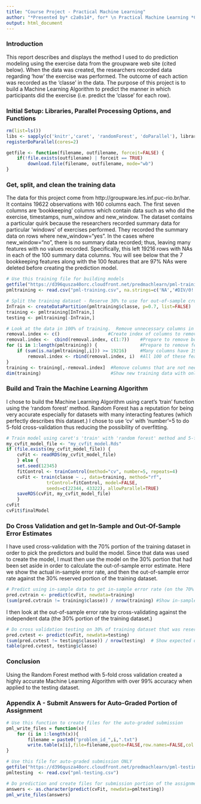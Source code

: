 ```yaml
---
title: "Course Project - Practical Machine Learning"
author: "*Presented by* c2a0s14*, for* \n Practical Machine Learning *Class with Coursera*"
output: html_document
---
```


### Introduction

This report describes and displays the method I used to do prediction modeling using the exercise data from the groupware web site (cited below).  When the data was created, the researchers recorded data regarding 'how' the exercise was performed.  The outcome of each action was recorded as the 'classe' in the data.  The purpose of this project is to build a Machine Learning Algorithm to predict the manner in which participants did the exercise (i.e. predict the 'classe' for each row). 

### Initial Setup: Libraries, Parallel Processing Options, and Functions

```r
rm(list=ls())
libs <- sapply(c('knitr','caret', 'randomForest', 'doParallel'), library, quietly=TRUE, character.only=TRUE)
registerDoParallel(cores=2)
```

```r
getfile <- function(filename, outfilename, forceit=FALSE) {
    if(!file.exists(outfilename) | forceit == TRUE)
        download.file(filename, outfilename, mode="wb")
}  
```

### Get, split, and clean the training data

The data for this project come from http://groupware.les.inf.puc-rio.br/har.  It contains 19622 observations with 160 columns each.  The first seven columns are 'bookkeeping' columns which contain data such as who did the exercise, timestamps, num_window and new_window.  The dataset contains a particular quirk because the researchers recorded summary data for particular 'windows' of exercises performed.  They recorded the summary data on rows where new_window="yes".  In the cases where new_window="no", there is no summary data recorded; thus, leaving many features with no values recorded.  Specifically, this left 19216 rows with NAs in each of the 100 summary data columns.  You will see below that the 7 bookkeeping features along with the 100 features that are 97% NAs were deleted before creating the prediction model.

```r
# Use this training file for building models
getfile("https://d396qusza40orc.cloudfront.net/predmachlearn/pml-training.csv", "pml-training.csv")
pmltraining <- read.csv("pml-training.csv", na.strings=c('NA','#DIV/0!',' ',''))
```

```r
# Split the training dataset - Reserve 30% to use for out-of-sample cross validation
InTrain <- createDataPartition(pmltraining$classe, p=0.7, list=FALSE)
training <- pmltraining[InTrain,]
testing <- pmltraining[-InTrain,]
```

```r
# Look at the data in 100% of training.  Remove unnecessary columns in the 70% portion.
removal.index <- c()                  #Create index of columns to remove from training dataset
removal.index <-  cbind(removal.index, c(1:7))    #Prepare to remove bookkeeping features
for (i in 1:length(pmltraining)) {                #Prepare to remove features that are mostly NAs
    if (sum(is.na(pmltraining[,i])) >= 19216)     #Many columns have 19,216 NAs or higher (97%)
        removal.index <- rbind(removal.index, i)  #All 100 of these features are all NAs in test.
}
training <- training[,-removal.index]  #Remove columns that are not needed from the 70% portion.
dim(training)                          #Show new training data with only 53 columns remaining
```

### Build and Train the Machine Learning Algorithm

I chose to build the Machine Learning Algorithm using caret's 'train' function using the 'random forest' method.  Random Forest has a reputation for being very accurate especially for datasets with many interacting features (which perfectly describes this dataset.)  I chose to use 'cv' with 'number'=5 to do 5-fold cross-validation thus reducing the possibility of overfitting.

```r
# Train model using caret's 'train' with 'random forest' method and 5-fold cross-validation.
my_cvfit_model_file <- "my_cvfit_model.Rds"
if (file.exists(my_cvfit_model_file)) {
    cvFit <- readRDS(my_cvfit_model_file)
    } else {
    set.seed(12345)
    fitControl <- trainControl(method="cv", number=5, repeats=4)
    cvFit <- train(classe ~ ., data=training, method="rf", 
               trControl=fitControl, model=FALSE, 
               seeds=c(22344, 43322), allowParallel=TRUE)
    saveRDS(cvFit, my_cvfit_model_file)
    }
cvFit
cvFit$finalModel
```

### Do Cross Validation and get In-Sample and Out-Of-Sample Error Estimates

I have used cross-validation with the 70% portion of the training dataset in order to pick the predictors and build the model.  Since that data was used to create the model, I must then use the model on the 30% portion that had been set aside in order to calculate the out-of-sample error estimate.  Here we show the actual in-sample error rate, and then the out-of-sample error rate against the 30% reserved portion of the training dataset.

```r
# Predict using in-sample data to get in-sample error rate (on the 70% portion of the training dataset)
pred.cvtrain <- predict(cvFit, newdata=training)
(sum(pred.cvtrain != training$classe)) / nrow(training) #Show in-sample error rate on training data
```

I then look at the out-of-sample error rate by cross-validating against the independent data (the 30% portion of the training dataset.) 

```r
# Do cross validation testing on 30% of training dataset that was reserved for testing.
pred.cvtest <- predict(cvFit, newdata=testing)
(sum(pred.cvtest != testing$classe)) / nrow(testing)  # Show expected out-of-sample error rate
table(pred.cvtest, testing$classe)
```

### Conclusion

Using the Random Forest method with 5-fold cross validation created a highly accurate Machine Learning Algorithm with over 99% accuracy when applied to the testing dataset.


### Appendix A - Submit Answers for Auto-Graded Portion of Assignment

```r
# Use this function to create files for the auto-graded submission
pml_write_files = function(x){
    for (i in 1:length(x)){
        filename = paste0("problem_id_",i,".txt")
        write.table(x[i],file=filename,quote=FALSE,row.names=FALSE,col.names=FALSE) }
}

# Use this file for auto-graded submission ONLY
getfile("https://d396qusza40orc.cloudfront.net/predmachlearn/pml-testing.csv",  "pml-testing.csv")
pmltesting  <- read.csv("pml-testing.csv") 

# Do prediction and create files for submission portion of the assignment
answers <- as.character(predict(cvFit, newdata=pmltesting))
pml_write_files(answers)
```
